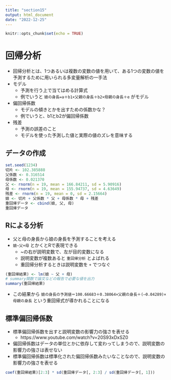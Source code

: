 ```yaml
---
title: "section15"
output: html_document
date: "2022-12-25"
---
```


```r
knitr::opts_chunk$set(echo = TRUE)
```

# 回帰分析

- 回帰分析とは、1つあるいは複数の変数の値を用いて、ある1つの変数の値を予測するために用いられる多変量解析の一手法
- モデル
  - 予測を行う上で当てはめる計算式
  - 例でいうと `娘の身長=a＋b1×父親の身長＋b2×母親の身長＋e` がモデル
- 偏回帰係数
  - モデルの傾きとかを出すための係数かな？
  - 例でいうと、b1とb2が偏回帰係数
- 残差
  - 予測の誤差のこと
  - モデルを使った予測した値と実際の値のズレを意味する

## データの作成
```r
set.seed(1234)
切片 <- 102.385888
父係数 <- 0.316514
母係数 <- 0.021370
父 <- rnorm(n = 19, mean = 166.84211, sd = 5.90916)
母 <- rnorm(n = 19, mean = 155.94737, sd = 4.63649)
残差 <- rnorm(n = 19, mean = 0, sd = 2.15664)
娘 <- 切片 + 父係数 * 父 + 母係数 * 母 + 残差
重回帰データ <- cbind(娘, 父, 母)
重回帰データ
```

## Rによる分析
- 父と母の身長から娘の身長を予測することを考える
- `娘~父+母` とかくとRで表現できる
    - ~の右が説明変数で、左が目的変数になる
    - 説明変数が複数あると `重回帰分析` とよばれる
    - 重回帰分析するときは説明変数を `+` でつなぐ

```r
(重回帰結果) <- lm(娘 ~ 父 + 母)
# summary関数で論文などの報告で必要な値を出力
summary(重回帰結果)
```

- この結果から `娘の身長の予測値＝100.66683＋0.38064×父親の身長＋(–0.04289)×母親の身長` という重回帰式が導かれることになる

## 標準偏回帰係数
- 標準偏回帰係数を出すと説明変数の影響力の強さを表せる
  - https://www.youtube.com/watch?v=20S93xDxSZ0
- 偏回帰係数はデータの単位とかに依存して変わってしまうので、説明変数の影響力の強さは表せない
- 標準偏回帰係数は標準化された偏回帰係数みたいなことなので、説明変数の影響力の強さを表せる

```r
coef(重回帰結果)[2:3] * sd(重回帰データ[, 2:3] / sd(重回帰データ[, 1]))
```